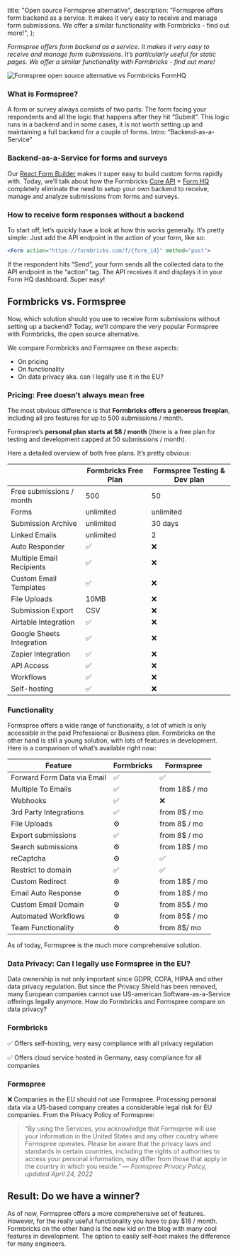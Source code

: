 
  title: "Open source Formspree alternative",
  description:
    "Formspree offers form backend as a service. It makes it very easy to receive and manage form submissions. We offer a similar functionality with Formbricks - find out more!",
};

_Formspree offers form backend as a service. It makes it very easy to receive and manage form submissions. It’s particularly useful for static pages. We offer a similar functionality with Formbricks - find out more!_

<Image
  src={HeaderImage}
  alt="Formspree open source alternative vs Formbricks FormHQ"
  className="rounded-lg"
/>

### What is Formspree?

A form or survey always consists of two parts: The form facing your respondents and all the logic that happens after they hit “Submit”. This logic runs in a backend and in some cases, it is not worth setting up and maintaining a full backend for a couple of forms. Intro: “Backend-as-a-Service”

### Backend-as-a-Service for forms and surveys

Our [React Form Builder](/react-form-library) makes it super easy to build custom forms rapidly with. Today, we’ll talk about how the Formbricks [Core API](/core-api) + [Form HQ](/form-hq) completely eliminate the need to setup your own backend to receive, manage and analyze submissions from forms and surveys.

### How to receive form responses without a backend

To start off, let’s quickly have a look at how this works generally. It’s pretty simple: Just add the API endpoint in the action of your form, like so:

```jsx
<Form action="https://formbricks.com/f/{form_id}" method="post">
```

If the respondent hits “Send”, your form sends all the collected data to the API endpoint in the “action” tag. The API receives it and displays it in your Form HQ dashboard. Super easy!

## Formbricks vs. Formspree

Now, which solution should you use to receive form submissions without setting up a backend? Today, we’ll compare the very popular Formspree with Formbricks, the open source alternative.

We compare Formbricks and Formspree on these aspects:

- On pricing
- On functionality
- On data privacy aka. can I legally use it in the EU?

### Pricing: Free doesn’t always mean free

The most obvious difference is that **Formbricks offers a generous freeplan**, including all pro features for up to 500 submissions / month.

Formspree’s **personal plan starts at $8 / month** (there is a free plan for testing and development capped at 50 submissions / month).

Here a detailed overview of both free plans. It’s pretty obvious:

|                           | Formbricks Free Plan | Formspree Testing & Dev plan |
| ------------------------- | -------------------- | ---------------------------- |
| Free submissions / month  | 500                  | 50                           |
| Forms                     | unlimited            | unlimited                    |
| Submission Archive        | unlimited            | 30 days                      |
| Linked Emails             | unlimited            | 2                            |
| Auto Responder            | ✅                   | ❌                           |
| Multiple Email Recipients | ✅                   | ❌                           |
| Custom Email Templates    | ✅                   | ❌                           |
| File Uploads              | 10MB                 | ❌                           |
| Submission Export         | CSV                  | ❌                           |
| Airtable Integration      | ✅                   | ❌                           |
| Google Sheets Integration | ✅                   | ❌                           |
| Zapier Integration        | ✅                   | ❌                           |
| API Access                | ✅                   | ❌                           |
| Workflows                 | ✅                   | ❌                           |
| Self-hosting              | ✅                   | ❌                           |

### Functionality

Formspree offers a wide range of functionality, a lot of which is only accessible in the paid Professional or Business plan. Formbricks on the other hand is still a young solution, with lots of features in development. Here is a comparison of what’s available right now:

| Feature                     | Formbricks | Formspree     |
| --------------------------- | ---------- | ------------- |
| Forward Form Data via Email | ✅         | ✅            |
| Multiple To Emails          | ✅         | from 18$ / mo |
| Webhooks                    | ✅         | ❌            |
| 3rd Party Integrations      | ✅         | from 8$ / mo  |
| File Uploads                | ⚙️         | from 8$ / mo  |
| Export submissions          | ✅         | from 8$ / mo  |
| Search submissions          | ⚙️         | from 18$ / mo |
| reCaptcha                   | ⚙️         | ✅            |
| Restrict to domain          | ✅         | ✅            |
| Custom Redirect             | ⚙️         | from 18$ / mo |
| Email Auto Response         | ⚙️         | from 18$ / mo |
| Custom Email Domain         | ⚙️         | from 85$ / mo |
| Automated Workflows         | ⚙️         | from 85$ / mo |
| Team Functionality          | ⚙️         | from 8$/ mo   |

As of today, Formspree is the much more comprehensive solution.

### Data Privacy: Can I legally use Formspree in the EU?

Data ownership is not only important since GDPR, CCPA, HIPAA and other data privacy regulation. But since the Privacy Shield has been removed, many European companies cannot use US-american Software-as-a-Service offerings legally anymore. How do Formbricks and Formspree compare on data privacy?

### Formbricks

✅ Offers self-hosting, very easy compliance with all privacy regulation

✅ Offers cloud service hosted in Germany, easy compliance for all companies

### Formspree

❌ Companies in the EU should not use Formspree. Processing personal data via a US-based company creates a considerable legal risk for EU companies. From the Privacy Policy of Formspree:

> “By using the Services, you acknowledge that Formspree will use your information in the United States and any other country where Formspree operates. Please be aware that the privacy laws and standards in certain countries, including the rights of authorities to access your personal information, may differ from those that apply in the country in which you reside.” — _Formspree Privacy Policy, updated April 24, 2022_

## Result: Do we have a winner?

As of now, Formspree offers a more comprehensive set of features. However, for the really useful functionality you have to pay $18 / month. Formbricks on the other hand is the new kid on the blog with many cool features in development. The option to easily self-host makes the difference for many engineers.

<MdxTryItCTA />

